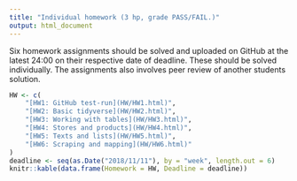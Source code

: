 ```yaml
---
title: "Individual homework (3 hp, grade PASS/FAIL.)"
output: html_document
---
```


Six homework assignments should be solved and uploaded on GitHub at the latest 24:00 on their respective date of deadline. These should be solved individually. The assignments also involves peer review of another students solution.


```r
HW <- c(
    "[HW1: GitHub test-run](HW/HW1.html)",
    "[HW2: Basic tidyverse](HW/HW2.html)",
    "[HW3: Working with tables](HW/HW3.html)",
    "[HW4: Stores and products](HW/HW4.html)",
    "[HW5: Texts and lists](HW/HW5.html)",
    "[HW6: Scraping and mapping](HW/HW6.html)"
)
deadline <- seq(as.Date("2018/11/11"), by = "week", length.out = 6)
knitr::kable(data.frame(Homework = HW, Deadline = deadline))
```

